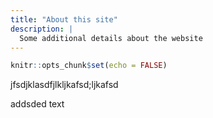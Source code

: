 ---
title: "About this site"
description: |
  Some additional details about the website
---

```{r setup, include=FALSE}
knitr::opts_chunk$set(echo = FALSE)
```

jfsdjklasdfjlkljkafsd;ljkafsd

addsded text
